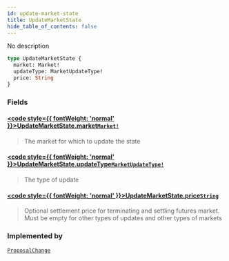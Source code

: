 ```yaml
---
id: update-market-state
title: UpdateMarketState
hide_table_of_contents: false
---
```








No description

```graphql
type UpdateMarketState {
  market: Market!
  updateType: MarketUpdateType!
  price: String
}
```


### Fields

#### [<code style={{ fontWeight: 'normal' }}>UpdateMarketState.<b>market</b></code>](#)<Bullet />[`Market!`](/testnet/api/graphql/objects/market) <Badge class="secondary" text="non-null"/> <Badge class="secondary" text="object"/>
> The market for which to update the state
> 

#### [<code style={{ fontWeight: 'normal' }}>UpdateMarketState.<b>updateType</b></code>](#)<Bullet />[`MarketUpdateType!`](/testnet/api/graphql/enums/market-update-type) <Badge class="secondary" text="non-null"/> <Badge class="secondary" text="enum"/>
> The type of update
> 

#### [<code style={{ fontWeight: 'normal' }}>UpdateMarketState.<b>price</b></code>](#)<Bullet />[`String`](/testnet/api/graphql/scalars/string) <Badge class="secondary" text="scalar"/>
> Optional settlement price for terminating and settling futures market. Must be empty for other types of updates and other types of markets
> 



### Implemented by

[`ProposalChange`](/testnet/api/graphql/unions/proposal-change)  <Badge class="secondary" text="union"/>



